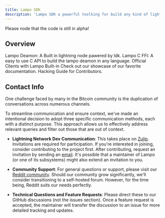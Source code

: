 ```yaml
---
title: Lampo SDK
description: 'Lampo SDK a powerful toolking for build any kind of lightning node.'
---
```


<Warning>Please node that the code is still in alpha!</Warning>

## Overview

<CardGroup cols={2}>
  <Card
    title="Lampo deamon"
    icon="palette"
    href="deamon/introduction"
  >
    Lampo Deamon: A Built in lightning node pawered by ldk.
  </Card>
  <Card
    title="C FFI"
    icon="code"
    href="#TODO"
  >
    Lampo C FFI: A easy to use C API to build the lampo deamon in any language.
  </Card>
  <Card
    title="Clients"
    icon="screwdriver-wrench"
    href="#TODO"
  >
    Official Clients with Lampo Built-in
  </Card>
  <Card
    title="SDK"
    icon="stars"
    href="#TODO"
  >
    Check out our showcase of our favorite documentation.
  </Card>
    <Card
    title="For Contributors"
    icon="git-alt"
    href="#TODO"
  >
    Hacking Guide for Contributors.
  </Card>
</CardGroup>

## Contact Info

One challenge faced by many in the Bitcoin community is the duplication of conversations across numerous channels. 

To streamline communication and ensure context, we've made an intentional decision to adopt three specific 
communication methods, each with a distinct purpose. This approach allows us to effectively address relevant 
queries and filter out those that are out of context.

- **Lightning Network Dev Communication**: This takes place on [Zulip](https://lampo-dev.zulipchat.com/). Invitations are required for participation.
 If you're interested in joining, consider contributing to the project first. After contributing, request an invitation by sending an
  [email](mailto:vincenzopalazzo@member.fsf.org). It's possible that a maintainer of Lampo (or one of its subsystems) might also extend
   an invitation to you.

- **Community Support**: For general questions or support, please visit our [Reddit community](https://www.reddit.com/r/lampoln/). Should 
our community grow significantly, we'll consider transitioning to a self-hosted forum. However, for the time being, Reddit suits our needs perfectly.

- **Technical Questions and Feature Requests**: Please direct these to our GitHub discussions (not the issues section). Once a feature
request is accepted, the maintainer will transfer the discussion to an issue for more detailed tracking and updates.